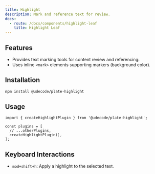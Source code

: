```yaml
---
title: Highlight
description: Mark and reference text for review.
docs:
  - route: /docs/components/highlight-leaf
    title: Highlight Leaf
---
```


<ComponentPreview name="playground-demo" id="highlight" />

<PackageInfo>

## Features

- Provides text marking tools for content review and referencing.
- Uses inline `<mark>` elements supporting markers (background color).

</PackageInfo>

## Installation

```bash
npm install @udecode/plate-highlight
```

## Usage

```tsx
import { createHighlightPlugin } from '@udecode/plate-highlight';

const plugins = [
  // ...otherPlugins,
  createHighlightPlugin(),
];
```

## Keyboard Interactions

- `mod+shift+h`: Apply a highlight to the selected text.
